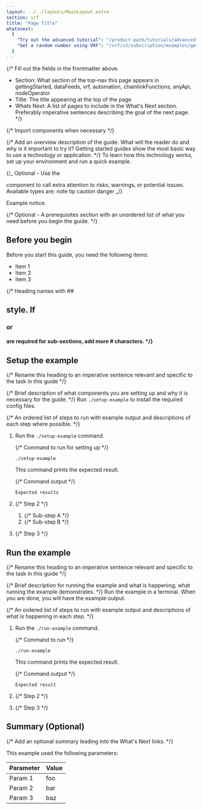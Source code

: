 ```yaml
---
layout: ../../layouts/MainLayout.astro
section: vrf
title: "Page Title"
whatsnext:
  {
    "Try out the advanced tutorial": "/product-path/tutorials/advanced",
    "Get a random number using VRF": "/vrf/v2/subscription/examples/get-a-random-number",
  }
---
```


{/\*
Fill out the fields in the frontmatter above.

- Section: What section of the top-nav this page appears in gettingStarted, dataFeeds, vrf, automation, chainlinkFunctions, anyApi, nodeOperator
- Title: The title appearing at the top of the page
- Whats Next: A list of pages to include in the What's Next section. Preferably imperative sentences describing the goal of the next page.
  \*/}

{/* Import components when necessary */}

{/* Add an overview description of the guide. What will the reader do and why is it important to try it? Getting started guides show the most basic way to use a technology or application. */}
To learn how this technology works, set up your environment and run a quick example.

{/_
Optional - Use the <Aside> component to call extra attention to risks, warnings, or potential issues.
Available types are:
note
tip
caution
danger
_/}

<Aside type="note" title="Example notice">
  Example notice.
</Aside>

{/* Optional - A prerequisites section with an unordered list of what you need before you begin the guide. */}

## Before you begin

Before you start this guide, you need the following items:

- Item 1
- Item 2
- Item 3

{/* Heading names with ## <h2> style. If <h3> or <h4> are required for sub-sections, add more # characters. */}

## Setup the example

{/* Rename this heading to an imperative sentence relevant and specific to the task in this guide */}

{/* Brief description of what components you are setting up and why it is necessary for the guide. */}
Run `./setup-example` to install the required config files.

{/* An ordered list of steps to run with example output and descriptions of each step where possible. */}

1. Run the `./setup-example` command.

   {/* Command to run for setting up */}

   ```shell
   ./setup-example
   ```

   This command prints the expected result.

   {/* Command output */}

   ```text
   Expected results
   ```

1. {/* Step 2 */}

   1. {/* Sub-step A */}
   1. {/* Sub-step B */}

1. {/* Step 3 */}

## Run the example

{/* Rename this heading to an imperative sentence relevant and specific to the task in this guide */}

{/* Brief description for running the example and what is happening; what running the example demonstrates. */}
Run the example in a terminal. When you are done, you will have the example output.

{/* An ordered list of steps to run with example output and descriptions of what is happening in each step. */}

1. Run the `./run-example` command.

   {/* Command to run */}

   ```shell
   ./run-example
   ```

   This command prints the expected result.

   {/* Command output */}

   ```text
   Expected result
   ```

1. {/* Step 2 */}

1. {/* Step 3 */}

## Summary (Optional)

{/* Add an optional summary leading into the What's Next links. */}

This example used the following parameters:

| Parameter | Value |
| --------- | ----- |
| Param 1   | foo   |
| Param 2   | bar   |
| Param 3   | baz   |
